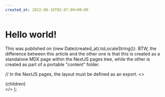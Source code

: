 ```yaml
---
created_at: 2022-08-16T02:07:09+00:00
---
```



# Hello world!

This was published on {new Date(created_at).toLocaleString()}.
BTW, the difference between this article and the other one is that this is created as a
standalone MDX page within the NextJS pages tree, while the other is created as part
of a portable "content" folder.

  // In the NextJS pages, the layout must be defined as an export.
  <>
    <Nav />
    <div className="profile">
      <ProfileCard />
      <ProfileNav />
    </div>
    <main>{children}</main>
  </>
);
